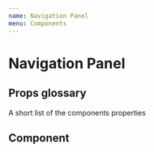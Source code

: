 ```yaml
---
name: Navigation Panel
menu: Components
---
```



# Navigation Panel

## Props glossary

A short list of the components properties

## Component

<Playground>
  <DemoBox>
    <NavPanel isExpanded={true}>
      <NavLink
        href="#"
        current={false}
        isFocused={true}
        context="panel"
        text="Bikinis"
      />
      <NavLink
        href="#"
        current={true}
        isFocused={false}
        context="panel"
        text="One Pieces"
      />
      <NavLink
        href="#"
        current={false}
        isFocused={false}
        context="panel"
        text="Yoga & Surf"
      />
      <NavLink
        href="#"
        current={false}
        isFocused={false}
        context="panel"
        text="Tanning"
      />
      <NavLink
        href="#"
        current={false}
        isFocused={false}
        context="panel"
        text="Healing Flowers"
      />
      <NavLink
        href="#"
        current={false}
        isFocused={false}
        context="panel"
        text="The Brand"
      />
      <NavLink
        href="#"
        current={false}
        isFocused={false}
        context="panel"
        text="Sustainability"
      />
      <NavLink
        href="#"
        current={false}
        isFocused={false}
        context="panel"
        text="Fabric"
      />
    </NavPanel>
  </DemoBox>
</Playground>
